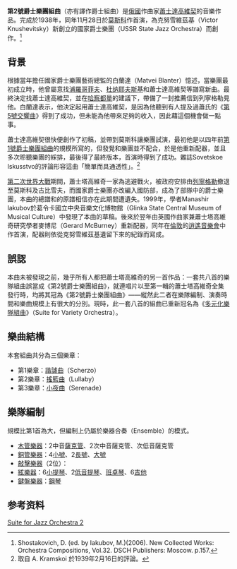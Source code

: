 {{NoteTA
|T=zh-cn:第2号爵士乐团组曲 (肖斯塔科维奇);zh-tw:第2號爵士樂團組曲 (蕭士塔高維奇);zh-hk:第2號爵士樂團組曲 (蕭士達高維契);
|G1=Music
|1=zh-cn:为混编乐队而作的组曲;zh-tw:多元化樂隊組曲;
|2=zh-hans:乐团;zh-hant:樂團;
}}
{{Otheruses|subject=|other=曾被误认为《第二号爵士组曲》的作品|多元化樂隊組曲 (蕭士塔高維奇)}}

'''第2號爵士樂團組曲'''（亦有譯作爵士組曲）是[[俄國|俄國]]作曲家[[德米特里·德米特里耶维奇·肖斯塔科维奇|蕭士達高維契]]的音樂作品。完成於1938年，同年11月28日於[[莫斯科|莫斯科]]作首演，為克努雪維茲基（Victor Knushevitsky）新創立的國家爵士樂團（USSR State Jazz Orchestra）而創作。<ref>Shostakovich, D. (ed. by Iakubov, M.)(2006). New Collected Works: Orchestra Compositions, Vol.32. DSCH Publishers: Moscow. p.157.</ref>

==背景==
根據當年擔任國家爵士樂團藝術總監的白蘭達（Matvei Blanter）憶述，當樂團最初成立時，他曾屬意找[[浦羅哥菲夫|浦羅哥菲夫]]、[[杜纳耶夫斯基|杜纳耶夫斯基]]和蕭士達高維契等譜寫新曲。最終決定找蕭士達高維契，並在[[哈察都量|哈察都量]]的建議下，帶備了一封推薦信到列寧格勒見他。白蘭達表示，他決定起用蕭士達高維契，是因為他聽到有人提及過蕭氏的《[[第5號交響曲_(蕭士塔高維奇)|第5號交響曲]]》得到了成功，但未能為他帶來足夠的收入，因此藉這個機會做一點事。

蕭士達高維契很快便創作了初稿，並帶到莫斯科讓樂團試演，最初他是以四年前[[第1號爵士樂團組曲_(蕭士塔高維奇)|第1號爵士樂團組曲]]的規模所寫的，但發覺和樂團並不配合，於是他重新配器，並且多次聆聽樂團的綵排，最後得了最終版本，首演時得到了成功。雜誌Sovetskoe Iskusstvo的評論形容這曲「簡單而具通透性」。<ref>取自 A. Kramskoi 於1939年2月16日的評論。</ref>

[[第二次世界大戰|第二次世界大戰]]期間，蕭士塔高維奇一家為逃避戰火，被政府安排由[[列寧格勒|列寧格勒]]撤退至莫斯科及古比雪夫，而國家爵士樂團亦改編入國防部，成為了部隊中的爵士樂團，本曲的總譜和的原譜相信亦在此期間遭遺失。1999年，學者Manashir Iakubov於葛令卡國立中央音樂文化博物館（Glinka State Central Museum of Musical Culture）中發現了本曲的草稿。後來於翌年由英國作曲家兼蕭士塔高維奇研究學者麥博尼（Gerard McBurney）重新配器，同年在[[倫敦|倫敦]]的[[逍遙音樂會|逍遙音樂會]]中作首演，配器則依從克努雪維茲基遺留下來的紀錄而寫成。

==誤認==
本曲未被發現之前，幾乎所有人都把蕭士塔高維奇的另一首作品：一套共八首的樂隊組曲誤當成《第2號爵士樂團組曲》，就連唱片以至第一輯的蕭士塔高維奇全集發行時，均將其冠為《第2號爵士樂團組曲》——縱然此二者在樂隊編制、演奏時間和樂曲規模上有很大的分別。現時，此一套八首的組曲已重新冠名為《[[多元化樂隊組曲_(蕭士塔高維奇)|多元化樂隊組曲]]》（Suite for Variety Orchestra）。

==樂曲結構==
本套組曲共分為三個樂章：

*第1樂章：[[諧謔曲|諧謔曲]]（Scherzo）
*第2樂章：[[搖籃曲|搖籃曲]]（Lullaby）
*第3樂章：[[小夜曲|小夜曲]]（Serenade）

==樂隊編制==
規模比第1首為大，但編制上仍屬於樂器合奏（Ensemble）的模式。
*[[木管樂器|木管樂器]]：2中音[[薩克管|薩克管]]、2次中音薩克管、次低音薩克管
*[[銅管樂器|銅管樂器]]：4[[小號|小號]]、2[[長號|長號]]、[[大號|大號]]
*[[敲擊樂器|敲擊樂器]]（2位）：
*[[絃樂器|絃樂器]]：6[[小提琴|小提琴]]、2[[低音提琴|低音提琴]]、[[班卓琴|班卓琴]]、6[[吉他|吉他]]
*[[鍵盤樂器|鍵盤樂器]]：[[鋼琴|鋼琴]]

==参考资料==
{{reflist}}

[[Category:肖斯塔科維奇作品|Suite for Jazz Orchestra 2]]